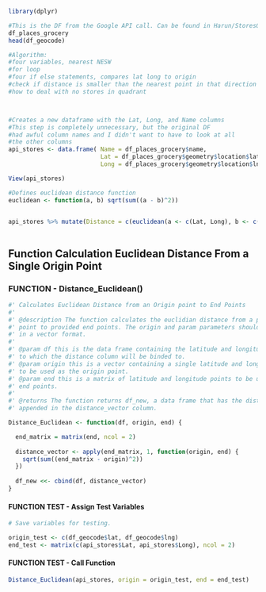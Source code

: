 ```r
library(dplyr)
```
```r
#This is the DF from the Google API call. Can be found in Harun/StoresOutputAPI.rmd
df_places_grocery
head(df_geocode)
```
```r
#Algorithm:
#four variables, nearest NESW
#for loop 
#four if else statements, compares lat long to origin
#check if distance is smaller than the nearest point in that direction
#how to deal with no stores in quadrant



#Creates a new dataframe with the Lat, Long, and Name columns
#This step is completely unnecessary, but the original DF
#had awful column names and I didn't want to have to look at all 
#the other columns
api_stores <- data.frame( Name = df_places_grocery$name, 
                          Lat = df_places_grocery$geometry$location$lat,
                          Long = df_places_grocery$geometry$location$lng)

View(api_stores)

#Defines euclidean distance function
euclidean <- function(a, b) sqrt(sum((a - b)^2))


api_stores %>% mutate(Distance = c(euclidean(a <- c(Lat, Long), b <- c(df_geocode$lat, df_geocode$lng))))
  
```


## Function Calculation Euclidean Distance From a Single Origin Point
### FUNCTION - Distance_Euclidean()
```r
#' Calculates Euclidean Distance from an Origin point to End Points
#' 
#' @description The function calculates the euclidian distance from a provided origin
#' point to provided end points. The origin and param parameters should be provided
#' in a vector format. 
#' 
#' @param df this is the data frame containing the latitude and longitude points
#' to which the distance column will be binded to.
#' @param origin this is a vector containing a single latitude and longitude point
#' to be used as the origin point.
#' @param end this is a matrix of latitude and longitude points to be used as the 
#' end points.
#' 
#' @returns The function returns df_new, a data frame that has the distance calculations
#' appended in the distance_vector column.

Distance_Euclidean <- function(df, origin, end) {

  end_matrix = matrix(end, ncol = 2)
  
  distance_vector <- apply(end_matrix, 1, function(origin, end) {
    sqrt(sum((end_matrix - origin)^2))
  })
  
  df_new <<- cbind(df, distance_vector)
}
```

#### FUNCTION TEST - Assign Test Variables
```r
# Save variables for testing.

origin_test <- c(df_geocode$lat, df_geocode$lng)
end_test <- matrix(c(api_stores$Lat, api_stores$Long), ncol = 2)
```

#### FUNCTION TEST - Call Function
```r
Distance_Euclidean(api_stores, origin = origin_test, end = end_test)
```





